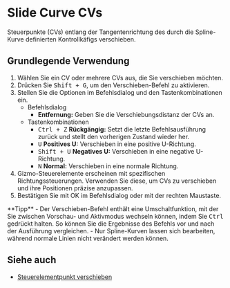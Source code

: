 
# Slide Curve CVs

<Reference shortcut="Shift + G" command="Slide" button="" />

Steuerpunkte (CVs) entlang der Tangentenrichtung des durch die Spline-Kurve definierten Kontrollkäfigs verschieben.

## Grundlegende Verwendung

1. Wählen Sie ein CV oder mehrere CVs aus, die Sie verschieben möchten.
2. Drücken Sie <kbd>Shift + G</kbd>, um den Verschieben-Befehl zu aktivieren.
3. Stellen Sie die Optionen im Befehlsdialog und den Tastenkombinationen ein.
   - <Kst>Befehlsdialog</Kst>
      - **Entfernung:** Geben Sie die Verschiebungsdistanz der CVs an.
   - <Kst>Tastenkombinationen</Kst>
      - <kbd>Ctrl + Z</kbd> **Rückgängig:** Setzt die letzte Befehlsausführung zurück und stellt den vorherigen Zustand wieder her.
      - <kbd>U</kbd> **Positives U:** Verschieben in eine positive U-Richtung.
      - <kbd>Shift + U</kbd> **Negatives U:** Verschieben in eine negative U-Richtung.
      - <kbd>N</kbd> **Normal:** Verschieben in eine normale Richtung.
4. Gizmo-Steuerelemente erscheinen mit spezifischen Richtungssteuerungen. Verwenden Sie diese, um CVs zu verschieben und ihre Positionen präzise anzupassen.
5. Bestätigen Sie mit OK im Befehlsdialog oder mit der rechten Maustaste.

<VideoPlayer fileName="slide-curve"/>

<Callout type="info" emoji="💡">
**Tipp** 
- Der Verschieben-Befehl enthält eine Umschaltfunktion, mit der Sie zwischen Vorschau- und Aktivmodus wechseln können, indem Sie <kbd>Ctrl</kbd> gedrückt halten. So können Sie die Ergebnisse des Befehls vor und nach der Ausführung vergleichen.
- Nur Spline-Kurven lassen sich bearbeiten, während normale Linien nicht verändert werden können.
</Callout>

## Siehe auch
- [Steuerelementpunkt verschieben](/common/move#move-control-point)